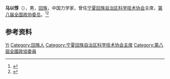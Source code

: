 '''马以惇'''（{{bd|？||？|}}），男，[[回族|回族]]，中国力学家，曾任[[宁夏回族自治区科学技术协会|宁夏回族自治区科学技术协会]]主席，[[第八届全国政协委员|第八届全国政协委员]]。<ref>{{Cite book|title=历届全国政协委员人名辞典|author=|publisher=中国国际广播出版社|year=1996|isbn=9787507813746|location=北京|pages=}}</ref><ref>{{Cite book|title=中华人民共和国职官志|author=何虎生, 李耀东, 向常福主编|publisher=中国社会出版社|year=2003|isbn=9787800883934|location=北京|pages=}}</ref>

== 参考资料 ==
{{reflist}}

{{Authority control}}
{{DEFAULTSORT:Ma马}}
[[Category:马姓|Yi]]
[[Category:回族人|Category:回族人]]
[[Category:宁夏回族自治区科学技术协会主席|Category:宁夏回族自治区科学技术协会主席]]
[[Category:第八屆全國政協委員|Category:第八屆全國政協委員]]

{{中国人物小作品}}